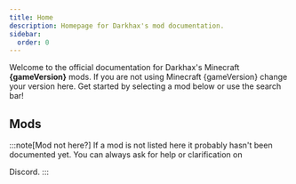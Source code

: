 ```yaml
---
title: Home
description: Homepage for Darkhax's mod documentation.
sidebar:
  order: 0
---
```



Welcome to the official documentation for Darkhax's Minecraft **{gameVersion}** mods. If you are not using Minecraft
{gameVersion} change your version <Link ref="docs.darkhax.net">here</Link>. Get started by selecting a mod
below or use the search bar!

## Mods
:::note[Mod not here?]
If a mod is not listed here it probably hasn't been documented yet. You can always ask for help or clarification on
<Link ref="https://discord.darkhax.net">Discord</Link>.
:::

<CardGrid>
    <ModCard projectId={228525} ref="bookshelf/intro/"/>
    <ModCard projectId={250419} ref="enchantment-descriptions/intro/"/>
</CardGrid>